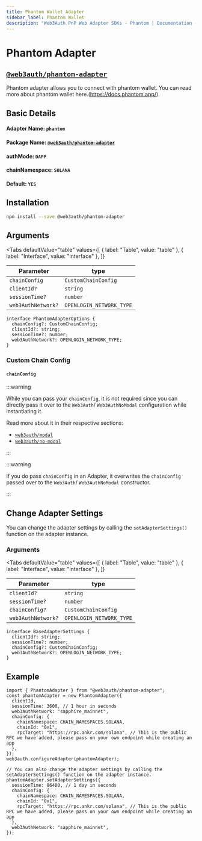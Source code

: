```yaml
---
title: Phantom Wallet Adapter
sidebar_label: Phantom Wallet
description: "Web3Auth PnP Web Adapter SDKs - Phantom | Documentation - Web3Auth"
---
```


# Phantom Adapter


## [`@web3auth/phantom-adapter`](https://npmjs.com/package/@web3auth/phantom-adapter)

Phantom adapter allows you to connect with phantom wallet. You can read more about phantom wallet
here.(https://docs.phantom.app/).

## Basic Details

#### Adapter Name: `phantom`

#### Package Name: [`@web3auth/phantom-adapter`](https://npmjs.com/package/@web3auth/phantom-adapter)

#### authMode: `DAPP`

#### chainNamespace: `SOLANA`

#### Default: `YES`

## Installation

```bash npm2yarn
npm install --save @web3auth/phantom-adapter
```

## Arguments

<Tabs
  defaultValue="table"
  values={[
    { label: "Table", value: "table" },
    { label: "Interface", value: "interface" },
  ]}
>

<TabItem value="table">

| Parameter          | type                     |
| ------------------ | ------------------------ |
| `chainConfig`      | `CustomChainConfig`      |
| `clientId?`        | `string`                 |
| `sessionTime?`     | `number`                 |
| `web3AuthNetwork?` | `OPENLOGIN_NETWORK_TYPE` |

</TabItem>

<TabItem value="interface">

```tsx
interface PhantomAdapterOptions {
  chainConfig?: CustomChainConfig;
  clientId?: string;
  sessionTime?: number;
  web3AuthNetwork?: OPENLOGIN_NETWORK_TYPE;
}
```

</TabItem>

</Tabs>

### Custom Chain Config

#### `chainConfig`

:::warning

While you can pass your `chainConfig`, it is not required since you can directly pass it over to the
`Web3Auth`/ `Web3AuthNoModal` configuration while instantiating it.

Read more about it in their respective sections:

- [`web3auth/modal`](/sdk/pnp/web/modal/initialize#adding-a-custom-chain-configuration)
- [`web3auth/no-modal`](/sdk/pnp/web/no-modal/initialize#adding-a-custom-chain-configuration)

:::

:::warning

If you do pass `chainConfig` in an Adapter, it overwrites the `chainConfig` passed over to the
`Web3Auth`/ `Web3AuthNoModal` constructor.

:::

## Change Adapter Settings

You can change the adapter settings by calling the `setAdapterSettings()` function on the adapter
instance.

### Arguments

<Tabs
  defaultValue="table"
  values={[
    { label: "Table", value: "table" },
    { label: "Interface", value: "interface" },
  ]}
>

<TabItem value="table">

| Parameter          | type                     |
| ------------------ | ------------------------ |
| `clientId?`        | `string`                 |
| `sessionTime?`     | `number`                 |
| `chainConfig?`     | `CustomChainConfig`      |
| `web3AuthNetwork?` | `OPENLOGIN_NETWORK_TYPE` |

</TabItem>

<TabItem value="interface">

```tsx
interface BaseAdapterSettings {
  clientId?: string;
  sessionTime?: number;
  chainConfig?: CustomChainConfig;
  web3AuthNetwork?: OPENLOGIN_NETWORK_TYPE;
}
```

</TabItem>

</Tabs>

## Example

```tsx
import { PhantomAdapter } from "@web3auth/phantom-adapter";
const phantomAdapter = new PhantomAdapter({
  clientId,
  sessionTime: 3600, // 1 hour in seconds
  web3AuthNetwork: "sapphire_mainnet",
  chainConfig: {
    chainNamespace: CHAIN_NAMESPACES.SOLANA,
    chainId: "0x1",
    rpcTarget: "https://rpc.ankr.com/solana", // This is the public RPC we have added, please pass on your own endpoint while creating an app
  },
});
web3auth.configureAdapter(phantomAdapter);

// You can also change the adapter settings by calling the setAdapterSettings() function on the adapter instance.
phantomAdapter.setAdapterSettings({
  sessionTime: 86400, // 1 day in seconds
  chainConfig: {
    chainNamespace: CHAIN_NAMESPACES.SOLANA,
    chainId: "0x1",
    rpcTarget: "https://rpc.ankr.com/solana", // This is the public RPC we have added, please pass on your own endpoint while creating an app
  },
  web3AuthNetwork: "sapphire_mainnet",
});
```
